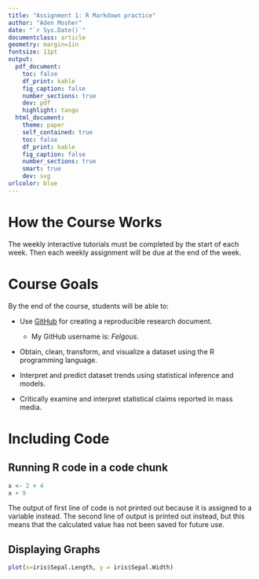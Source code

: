 ```yaml
---
title: "Assignment 1: R Markdown practice"
author: "Aden Mosher"
date: "`r Sys.Date()`"
documentclass: article
geometry: margin=1in
fontsize: 11pt
output:
  pdf_document:
    toc: false
    df_print: kable
    fig_caption: false
    number_sections: true
    dev: pdf
    highlight: tango
  html_document:
    theme: paper
    self_contained: true
    toc: false
    df_print: kable
    fig_caption: false
    number_sections: true
    smart: true
    dev: svg
urlcolor: blue
---
```


<!-- Write your Markdown below this line -->

# How the Course Works
The weekly interactive tutorials must be completed by the start of each week.  Then each weekly assignment will be due at the end of the week.

# Course Goals
By the end of the course, students will be able to:

* Use [GitHub](https://github.com) for creating a reproducible research document.
    - My GitHub username is: _Felgous_.
* Obtain, clean, transform, and visualize a dataset using the R programming language.

* Interpret and predict dataset trends using statistical inference and models.

* Critically examine and interpret statistical claims reported in mass media.
    
# Including Code

## Running R code in a code chunk

```r
x <- 2 + 4
x + 9
```

The output of first line of code is not printed out because it is assigned to a variable instead.
The second line of output is printed out instead, but this means that the calculated value has not been saved for future use.

## Displaying Graphs

```r
plot(x=iris$Sepal.Length, y = iris$Sepal.Width)
```
